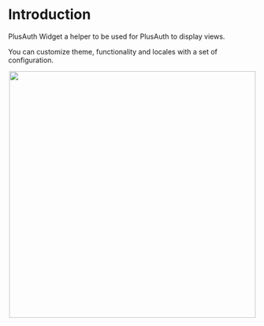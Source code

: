 # Introduction

PlusAuth Widget a helper to be used for PlusAuth to display views.

You can customize theme, functionality and locales with a set of configuration.

<p align="center">
  <img align="center" height="500px" src="/assets/preview.png"/>
</p>

